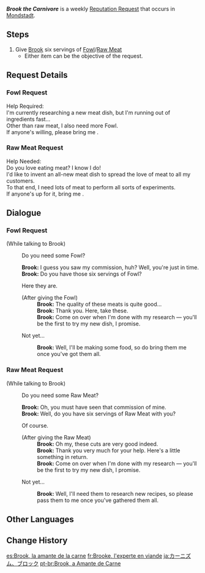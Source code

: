 {{Quest Infobox
|id            = 70713; 70714
|image         = Brook Icon.png
|type          = World
|group         = Request
|startLocation = [[Springvale]], [[Mondstadt]]
|region        = Mondstadt
|area          = Windwail Highland
|subarea       = Springvale
|characters    = Brook; Traveler
|rewards       = Mora*20,000
|rep           = Mondstadt
}}
'''''Brook the Carnivore''''' is a weekly [[Reputation Request]] that occurs in [[Mondstadt]].

==Steps==
# Give [[Brook]] six servings of [[Fowl]]/[[Raw Meat]]
#* Either item can be the objective of the request.

==Request Details==
===Fowl Request===
Help Required:<br>
I'm currently researching a new meat dish, but I'm running out of ingredients fast...<br>
Other than raw meat, I also need more Fowl.<br>
If anyone's willing, please bring me {{Color|buzzword|six servings of Fowl}}.

===Raw Meat Request===
Help Needed:<br>
Do you love eating meat? I know I do!<br>
I'd like to invent an all-new meat dish to spread the love of meat to all my customers.<br>
To that end, I need lots of meat to perform all sorts of experiments.<br>
If anyone's up for it, bring me {{Color|buzzword|six servings of Raw Meat}}.

==Dialogue==
{{Quest Description|[[Springvale]]'s [[Brook]] requires six servings of [[Fowl]]/[[Raw Meat]].}}
===Fowl Request===
{{Dialogue Start}}
;(While talking to Brook)
:{{DIcon|Quest}} Do you need some Fowl?
:'''Brook:''' I guess you saw my commission, huh? Well, you're just in time.
:'''Brook:''' Do you have those six servings of Fowl?
:{{DIcon|Quest}} Here they are.
:;(After giving the Fowl)
::'''Brook:''' The quality of these meats is quite good...
::'''Brook:''' Thank you. Here, take these.
::'''Brook:''' Come on over when I'm done with my research &mdash; you'll be the first to try my new dish, I promise.
:{{DIcon}} Not yet...
::'''Brook:''' Well, I'll be making some food, so do bring them me once you've got them all.
{{Dialogue End}}
===Raw Meat Request===
{{Dialogue Start}}
;(While talking to Brook)
:{{DIcon|Quest}} Do you need some Raw Meat?
:'''Brook:''' Oh, you must have seen that commission of mine.
:'''Brook:''' Well, do you have six servings of Raw Meat with you?
:{{DIcon|Quest}} Of course.
:;(After giving the Raw Meat)
::'''Brook:''' Oh my, these cuts are very good indeed.
::'''Brook:''' Thank you very much for your help. Here's a little something in return.
::'''Brook:''' Come on over when I'm done with my research &mdash; you'll be the first to try my new dish, I promise.
:{{DIcon}} Not yet...
::'''Brook:''' Well, I'll need them to research new recipes, so please pass them to me once you've gathered them all.
{{Dialogue End}}

==Other Languages==
{{Other Languages
|en      = Brook the Carnivore
|zhs     = 肉食者，布洛克
|zhs_rm  = Ròushí Zhě, Bùluòkè
|zht     = 肉食者，布洛克
|zht_rm  = Ròushí Zhě, Bùluòkè
|zh_tl   = Carnivore, Brook
|ja      = カーニズム、ブロック
|ja_rm   = Kaanizumu, Burokku
|ja_tl   = Carnism, Brook
|ko      = 육식 애호가 브룩
|ko_tl   = Meat-Eating Lover Brook
|es      = Brook, la amante de la carne
|es_tl   = Brook ,the Meat Lover
|fr      = Brooke, l'experte en viande
|fr_tl   = Brook, the Meat Expert
|ru      = Мясоеды и Брук
|ru_tl   = Meat Eaters and Brooke
|th      = Brook นักกินเนื้อ
|th_rm   = 
|th_tl   = 
|vi      = Brook, người theo chủ nghĩa ăn thịt
|vi_tl   = 
|de      = Brook die Fleischfresserin
|de_tl   = Brook the Meat Eater
|id      = Brook si Karnivora
|id_tl   = Brook the Carnivore
|pt      = Brook, a Amante de Carne
|pt_tl   = Brook, the Meat Lover
|tr      = Etobur Brook
|tr_tl   = 
|it      = Brook l'amante della carne
|it_tl   = 
}}

==Change History==
{{Change History|1.1}}

[[es:Brook, la amante de la carne]]
[[fr:Brooke, l'experte en viande]]
[[ja:カーニズム、ブロック]]
[[pt-br:Brook, a Amante de Carne]]